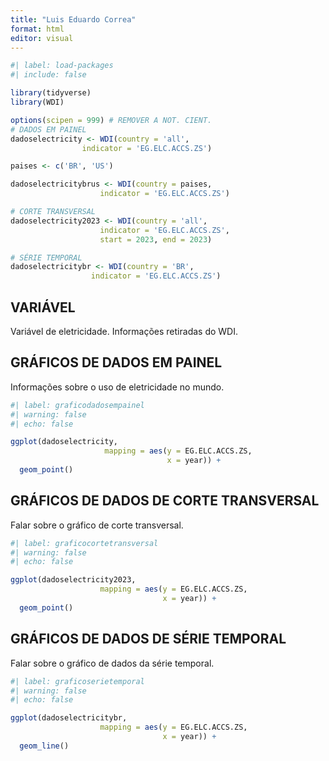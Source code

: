 ---
title: "Luis Eduardo Correa"
format: html
editor: visual
---

```{r}
#| label: load-packages
#| include: false

library(tidyverse)
library(WDI)

options(scipen = 999) # REMOVER A NOT. CIENT.
# DADOS EM PAINEL
dadoselectricity <- WDI(country = 'all',
                indicator = 'EG.ELC.ACCS.ZS')

paises <- c('BR', 'US')

dadoselectricitybrus <- WDI(country = paises,
                    indicator = 'EG.ELC.ACCS.ZS')

# CORTE TRANSVERSAL
dadoselectricity2023 <- WDI(country = 'all',
                    indicator = 'EG.ELC.ACCS.ZS',
                    start = 2023, end = 2023)

# SÉRIE TEMPORAL
dadoselectricitybr <- WDI(country = 'BR',
                  indicator = 'EG.ELC.ACCS.ZS')

```

## VARIÁVEL

Variável de eletricidade. Informações retiradas do WDI.

## GRÁFICOS DE DADOS EM PAINEL

Informações sobre o uso de eletricidade no mundo.

```{r}
#| label: graficodadosempainel
#| warning: false
#| echo: false

ggplot(dadoselectricity,
                     mapping = aes(y = EG.ELC.ACCS.ZS,
                                   x = year)) +
  geom_point()
```

## GRÁFICOS DE DADOS DE CORTE TRANSVERSAL

Falar sobre o gráfico de corte transversal.

```{r}
#| label: graficocortetransversal
#| warning: false 
#| echo: false  

ggplot(dadoselectricity2023,
                    mapping = aes(y = EG.ELC.ACCS.ZS,
                                  x = year)) +
  geom_point()
```

## GRÁFICOS DE DADOS DE SÉRIE TEMPORAL

Falar sobre o gráfico de dados da série temporal.

```{r}
#| label: graficoserietemporal
#| warning: false  
#| echo: false    

ggplot(dadoselectricitybr,
                    mapping = aes(y = EG.ELC.ACCS.ZS,
                                  x = year)) +
  geom_line()
```
